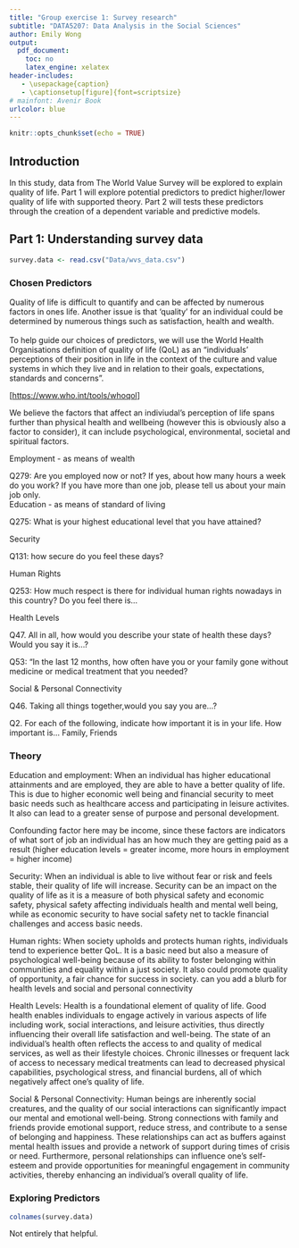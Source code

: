 ```yaml
---
title: "Group exercise 1: Survey research"
subtitle: "DATA5207: Data Analysis in the Social Sciences"
author: Emily Wong
output:
  pdf_document:
    toc: no
    latex_engine: xelatex
header-includes:
   - \usepackage{caption}
   - \captionsetup[figure]{font=scriptsize}
# mainfont: Avenir Book
urlcolor: blue
---
```


```r
knitr::opts_chunk$set(echo = TRUE)
```

## Introduction

In this study, data from The World Value Survey will be explored to explain quality of life. Part 1 will explore potential predictors to predict higher/lower quality of life with supported theory. Part 2 will tests these predictors through the creation of a dependent variable and predictive models.

## Part 1: Understanding survey data

```r
survey.data <- read.csv("Data/wvs_data.csv")
```

### Chosen Predictors

Quality of life is difficult to quantify and can be affected by numerous factors in ones life. Another issue is that 'quality' for an individual could be determined by numerous things such as satisfaction, health and wealth. \
\
To help guide our choices of predictors, we will use the World Health Organisations definition of quality of life (QoL) as an "individuals' perceptions of their position in life in the context of the culture and value systems in which they live and in relation to their goals, expectations, standards and concerns".

[<https://www.who.int/tools/whoqol>]

We believe the factors that affect an indiviudal's perception of life spans further than physical health and wellbeing (however this is obviously also a factor to consider), it can include psychological, environmental, societal and spiritual factors.

Employment - as means of wealth

Q279: Are you employed now or not? If yes, about how many hours a week do you work? If you have more than one job, please tell us about your main job only.\
Education - as means of standard of living

Q275: What is your highest educational level that you have attained?

Security

Q131: how secure do you feel these days?

Human Rights

Q253: How much respect is there for individual human rights nowadays in this country? Do you feel there is...

Health Levels 

Q47. All in all, how would you describe your state of health these days? Would you say it is...?

Q53: "In the last 12 months, how often have you or your family gone without medicine or medical treatment that you needed?

Social & Personal Connectivity 

Q46. Taking all things together,would you say you are...?

Q2. For each of the following, indicate how important it is in your life. How important is... Family, Friends

### Theory

Education and employment: When an individual has higher educational attainments and are employed, they are able to have a better quality of life. This is due to higher economic well being and financial security to meet basic needs such as healthcare access and participating in leisure activites. It also can lead to a greater sense of purpose and personal development.

Confounding factor here may be income, since these factors are indicators of what sort of job an individual has an how much they are getting paid as a result (higher education levels = greater income, more hours in employment = higher income)

Security: When an individual is able to live without fear or risk and feels stable, their quality of life will increase. Security can be an impact on the quality of life as it is a measure of both physical safety and economic safety, physical safety affecting individuals health and mental well being, while as economic security to have social safety net to tackle financial challenges and access basic needs.

Human rights: When society upholds and protects human rights, individuals tend to experience better QoL. It is a basic need but also a measure of psychological well-being because of its ability to foster belonging within communities and equality within a just society. It also could promote quality of opportunity, a fair chance for success in society. can you add a blurb for health levels and social and personal connectivity 

Health Levels: Health is a foundational element of quality of life. Good health enables individuals to engage actively in various aspects of life including work, social interactions, and leisure activities, thus directly influencing their overall life satisfaction and well-being. The state of an individual's health often reflects the access to and quality of medical services, as well as their lifestyle choices. Chronic illnesses or frequent lack of access to necessary medical treatments can lead to decreased physical capabilities, psychological stress, and financial burdens, all of which negatively affect one's quality of life.

Social & Personal Connectivity: Human beings are inherently social creatures, and the quality of our social interactions can significantly impact our mental and emotional well-being. Strong connections with family and friends provide emotional support, reduce stress, and contribute to a sense of belonging and happiness. These relationships can act as buffers against mental health issues and provide a network of support during times of crisis or need. Furthermore, personal relationships can influence one’s self-esteem and provide opportunities for meaningful engagement in community activities, thereby enhancing an individual’s overall quality of life.


### Exploring Predictors

```r
colnames(survey.data)
```

Not entirely that helpful.
